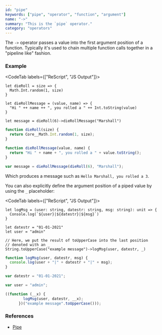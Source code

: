 ```yaml
---
id: "pipe"
keywords: ["pipe", "operator", "function", "argument"]
name: "->"
summary: "This is the `pipe` operator."
category: "operators"
---
```


The `->` operator passes a value into the first argument position of a function. Typically it's used to chain multiple function calls together in a "pipeline like" fashion.

### Example

<CodeTab labels={["ReScript", "JS Output"]}>

```res
let dieRoll = size => {
  Math.Int.random(1, size)
}

let dieRollMessage = (value, name) => {
  "Hi " ++ name ++ ", you rolled a " ++ Int.toString(value)
}

let message = dieRoll(6)->dieRollMessage("Marshall")
```

```js
function dieRoll(size) {
  return Core__Math.Int.random(1, size);
}

function dieRollMessage(value, name) {
  return "Hi " + name + ", you rolled a " + value.toString();
}

var message = dieRollMessage(dieRoll(6), "Marshall");
```

</CodeTab>

Which produces a message such as `Hello Marshall, you rolled a 3`.

You can also explicitly define the argument position of a piped value by using the `_` placeholder: 

<CodeTab labels={["ReScript", "JS Output"]}>

```res example
let logMsg = (user: string, datestr: string, msg: string): unit => {
  Console.log(`${user}|${datestr}|${msg}`)
}

let datestr = "01-01-2021"
let user = "admin"

// Here, we put the result of toUpperCase into the last position
// denoted with an _
String.toUpperCase("example message")->logMsg(user, datestr, _)
```

```js
function logMsg(user, datestr, msg) {
  console.log(user + "|" + datestr + "|" + msg);
}

var datestr = "01-01-2021";

var user = "admin";

((function (__x) {
        logMsg(user, datestr, __x);
      })("example message".toUpperCase()));
```

</CodeTab>

### References

* [Pipe](/docs/manual/latest/pipe)
